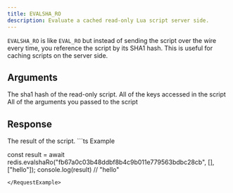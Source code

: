 ```yaml
---
title: EVALSHA_RO
description: Evaluate a cached read-only Lua script server side.
---
```


`EVALSHA_RO` is like `EVAL_RO` but instead of sending the script over the wire every time, you reference the script by its SHA1 hash. This is useful for caching scripts on the server side. 

## Arguments

<ParamField body="sha" type="string" required>
  The sha1 hash of the read-only script.
</ParamField>

<ParamField body="keys" type="string[]" required>
  All of the keys accessed in the script
</ParamField>

<ParamField body="args" type="unknown[]" required>
  All of the arguments you passed to the script
</ParamField>

## Response

<ResponseField type="?" required>
  The result of the script.
</ResponseField>

<RequestExample>
```ts Example

const result = await redis.evalshaRo("fb67a0c03b48ddbf8b4c9b011e779563bdbc28cb", [], ["hello"]);
console.log(result) // "hello"

```
</RequestExample>

